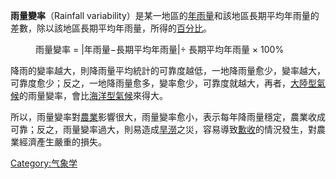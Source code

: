 '''雨量變率'''（Rainfall variability）是某一地區的[[降雨量|年雨量]]和該地區長期平均年雨量的差數，除以該地區長期平均年雨量，所得的[[百分比|百分比]]。

:雨量變率 = |年雨量−長期平均年雨量|÷ 長期平均年雨量 × 100%

降雨的變率越大，則降雨量平均統計的可靠度越低，一地降雨量愈少，變率越大，可靠度愈少；反之，一地降雨量愈多，變率愈少，可靠度就越大，再者，[[大陸型氣候|大陸型氣候]]的雨量變率，會比[[海洋型氣候|海洋型氣候]]來得大。

所以，雨量變率對[[農業|農業]]影響很大，雨量變率愈小，表示每年降雨量穩定，農業收成可靠；反之，雨量變率過大，則易造成[[旱|旱]][[澇|澇]]之災，容易導致[[歉收|歉收]]的情況發生，對農業經濟產生嚴重的損失。

[[Category:气象学|Category:气象学]]
